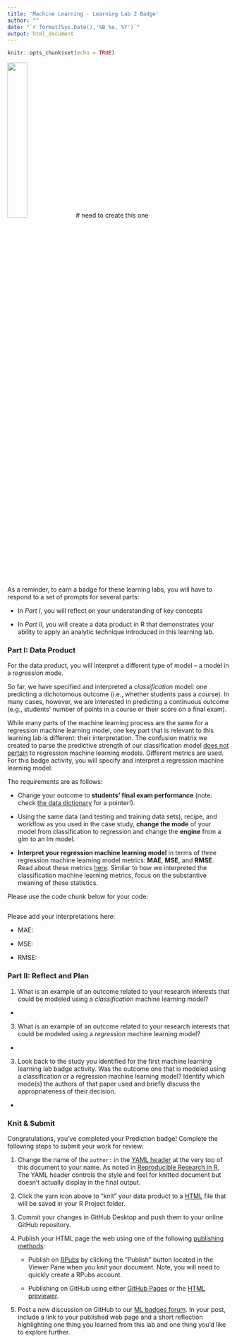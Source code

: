 ```yaml
---
title: 'Machine Learning - Learning Lab 2 Badge'
author: ""
date: "`r format(Sys.Date(),'%B %e, %Y')`"
output: html_document
---
```


```r
knitr::opts_chunk$set(echo = TRUE)
```

![](img/ML_interpretation_Hx.jpg){width="30%"} \# need to create this one

As a reminder, to earn a badge for these learning labs, you will have to respond to a set of prompts for several parts:

-   In *Part I*, you will reflect on your understanding of key concepts

-   In *Part II*, you will create a data product in R that demonstrates your ability to apply an analytic technique introduced in this learning lab.

### Part I: Data Product

For the data product, you will interpret a different type of model -- a model in a *regression* mode.

So far, we have specified and interpreted a *classification* model: one predicting a dichotomous outcome (i.e., whether students pass a course). In many cases, however, we are interested in predicting a continuous outcome (e.g., students' number of points in a course or their score on a final exam).

While many parts of the machine learning process are the same for a regression machine learning model, one key part that is relevant to this learning lab is different: their interpretation. The confusion matrix we created to parse the predictive strength of our classification model [does not pertain]{.underline} to regression machine learning models. Different metrics are used. For this badge activity, you will specify and interpret a regression machine learning model.

The requirements are as follows:

-   Change your outcome to **students' final exam performance** (note: check [the data dictionary](https://analyse.kmi.open.ac.uk/open_dataset) for a pointer!).

-   Using the same data (and testing and training data sets), recipe, and workflow as you used in the case study, **change the mode** of your model from classification to regression and change the **engine** from a glm to an lm model.

-   **Interpret your regression machine learning model** in terms of three regression machine learning model metrics: **MAE**, **MSE**, and **RMSE**. Read about these metrics [here](https://bradleyboehmke.github.io/HOML/process.html#model-eval). Similar to how we interpreted the classification machine learning metrics, focus on the substantive meaning of these statistics.

Please use the code chunk below for your code:

```r

```

Please add your interpretations here:

-   MAE:

-   MSE:

-   RMSE:

### Part II: Reflect and Plan

1.  What is an example of an outcome related to your research interests that could be modeled using a *classification* machine learning model?

-   

3.  What is an example of an outcome related to your research interests that could be modeled using a *regression* machine learning model?

-   

3.  Look back to the study you identified for the first machine learning learning lab badge activity. Was the outcome one that is modeled using a classification or a regression machine learning model? Identify which mode(s) the authors of that paper used and briefly discuss the appropriateness of their decision.

-   

### Knit & Submit

Congratulations, you've completed your Prediction badge! Complete the following steps to submit your work for review:

1.  Change the name of the `author:` in the [YAML header](https://monashdatafluency.github.io/r-rep-res/yaml-header.html) at the very top of this document to your name. As noted in [Reproducible Research in R](https://monashdatafluency.github.io/r-rep-res/index.html), The YAML header controls the style and feel for knitted document but doesn't actually display in the final output.

2.  Click the yarn icon above to "knit" your data product to a [HTML](https://bookdown.org/yihui/rmarkdown/html-document.html) file that will be saved in your R Project folder.

3.  Commit your changes in GitHub Desktop and push them to your online GitHub repository.

4.  Publish your HTML page the web using one of the following [publishing methods](https://rpubs.com/cathydatascience/518692):

    -   Publish on [RPubs](https://rpubs.com) by clicking the "Publish" button located in the Viewer Pane when you knit your document. Note, you will need to quickly create a RPubs account.

    -   Publishing on GitHub using either [GitHub Pages](https://pages.github.com) or the [HTML previewer](http://htmlpreview.github.io).

5.  Post a new discussion on GitHub to our [ML badges forum](https://github.com/orgs/laser-institute/teams/machine-learning/discussions/2). In your post, include a link to your published web page and a short reflection highlighting one thing you learned from this lab and one thing you'd like to explore further.
